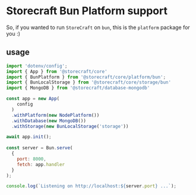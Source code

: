 # **Storecraft** Bun Platform support

So, if you wanted to run `StoreCraft` on `bun`, this is the `platform`
package for you :)


## usage

```js
import 'dotenv/config';
import { App } from '@storecraft/core'
import { BunPlatform } from '@storecraft/core/platform/bun';
import { BunLocalStorage } from '@storecraft/core/storage/bun'
import { MongoDB } from '@storecraft/database-mongodb'

const app = new App(
    config
  )
  .withPlatform(new NodePlatform())
  .withDatabase(new MongoDB())
  .withStorage(new BunLocalStorage('storage'))

await app.init();
 
const server = Bun.serve(
  {
    port: 8000,
    fetch: app.handler
  }
);

console.log(`Listening on http://localhost:${server.port} ...`);

```
